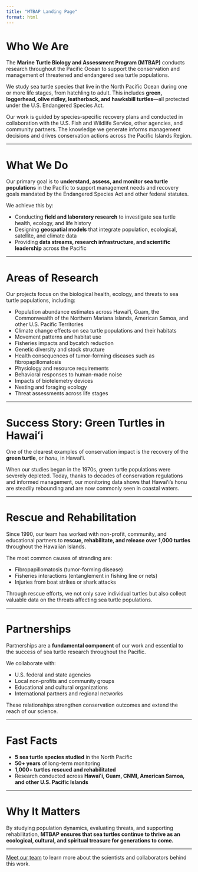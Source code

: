 ```yaml
---
title: "MTBAP Landing Page"
format: html
---
```


# Who We Are

The **Marine Turtle Biology and Assessment Program (MTBAP)** conducts research throughout the Pacific Ocean to support the conservation and management of threatened and endangered sea turtle populations.  

We study sea turtle species that live in the North Pacific Ocean during one or more life stages, from hatchling to adult. This includes **green, loggerhead, olive ridley, leatherback, and hawksbill turtles**—all protected under the U.S. Endangered Species Act.  

Our work is guided by species-specific recovery plans and conducted in collaboration with the U.S. Fish and Wildlife Service, other agencies, and community partners. The knowledge we generate informs management decisions and drives conservation actions across the Pacific Islands Region.  

---

# What We Do

Our primary goal is to **understand, assess, and monitor sea turtle populations** in the Pacific to support management needs and recovery goals mandated by the Endangered Species Act and other federal statutes.  

We achieve this by:  

- Conducting **field and laboratory research** to investigate sea turtle health, ecology, and life history  
- Designing **geospatial models** that integrate population, ecological, satellite, and climate data  
- Providing **data streams, research infrastructure, and scientific leadership** across the Pacific  

---

# Areas of Research

Our projects focus on the biological health, ecology, and threats to sea turtle populations, including:  

- Population abundance estimates across Hawaiʻi, Guam, the Commonwealth of the Northern Mariana Islands, American Samoa, and other U.S. Pacific Territories  
- Climate change effects on sea turtle populations and their habitats  
- Movement patterns and habitat use  
- Fisheries impacts and bycatch reduction  
- Genetic diversity and stock structure  
- Health consequences of tumor-forming diseases such as fibropapillomatosis  
- Physiology and resource requirements  
- Behavioral responses to human-made noise  
- Impacts of biotelemetry devices  
- Nesting and foraging ecology  
- Threat assessments across life stages  

---

# Success Story: Green Turtles in Hawaiʻi

One of the clearest examples of conservation impact is the recovery of the **green turtle**, or *honu*, in Hawaiʻi.  

When our studies began in the 1970s, green turtle populations were severely depleted. Today, thanks to decades of conservation regulations and informed management, our monitoring data shows that Hawaiʻi’s honu are steadily rebounding and are now commonly seen in coastal waters.  

---

# Rescue and Rehabilitation

Since 1990, our team has worked with non-profit, community, and educational partners to **rescue, rehabilitate, and release over 1,000 turtles** throughout the Hawaiian Islands.  

The most common causes of stranding are:  

- Fibropapillomatosis (tumor-forming disease)  
- Fisheries interactions (entanglement in fishing line or nets)  
- Injuries from boat strikes or shark attacks  

Through rescue efforts, we not only save individual turtles but also collect valuable data on the threats affecting sea turtle populations.  

---

# Partnerships

Partnerships are a **fundamental component** of our work and essential to the success of sea turtle research throughout the Pacific.  

We collaborate with:  

- U.S. federal and state agencies  
- Local non-profits and community groups  
- Educational and cultural organizations  
- International partners and regional networks  

These relationships strengthen conservation outcomes and extend the reach of our science.  

---

# Fast Facts

::: {.callout-note}
- **5 sea turtle species studied** in the North Pacific  
- **50+ years** of long-term monitoring  
- **1,000+ turtles rescued and rehabilitated**  
- Research conducted across **Hawaiʻi, Guam, CNMI, American Samoa, and other U.S. Pacific Islands**
:::

---

# Why It Matters

By studying population dynamics, evaluating threats, and supporting rehabilitation, **MTBAP ensures that sea turtles continue to thrive as an ecological, cultural, and spiritual treasure for generations to come.**

---

[Meet our team](TeamMembers.qmd) to learn more about the scientists and collaborators behind this work.

